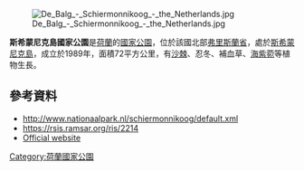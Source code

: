 {{No footnotes|time=2021-01-28T15:58:15+00:00}}
[[Image:De_Balg_-_Schiermonnikoog_-_the_Netherlands.jpg|right]]

{{coord|53.4893|N|6.232|E|region:NL-FR|format=dms|display=title}}

'''斯希蒙尼克島國家公園'''是[[荷蘭|荷蘭]]的[[國家公園|國家公園]]，位於該國北部[[弗里斯蘭省|弗里斯蘭省]]，處於[[斯希蒙尼克島|斯希蒙尼克島]]，成立於1989年，面積72平方公里，有[[沙棘|沙棘]]、忍冬、補血草、[[海紫菀|海紫菀]]等植物生長。

==參考資料==
* http://www.nationaalpark.nl/schiermonnikoog/default.xml {{Wayback|url=http://www.nationaalpark.nl/schiermonnikoog/default.xml |date=20080806093649 }}
* https://rsis.ramsar.org/ris/2214 {{Wayback|url=https://rsis.ramsar.org/ris/2214 |date=20210202093312 }}
* [https://www.np-schiermonnikoog.nl/ Official website] {{Wayback|url=https://www.np-schiermonnikoog.nl/ |date=20201210065920 }}

{{Netherlands-geo-stub}}
[[Category:荷蘭國家公園|Category:荷蘭國家公園]]